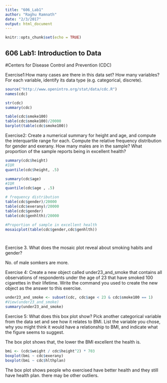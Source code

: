 ```yaml
---
title: "606_Lab1"
author: "Raghu Ramnath"
date: "2/3/2017"
output: html_document
---
```


```r
knitr::opts_chunk$set(echo = TRUE)
```

## 606 Lab1: Introduction to Data

#Centers for Disease Control and Prevention (CDC)

Exercise1:How many cases are there in this data set? How many variables? For each variable, identify its data type (e.g. categorical, discrete).

```r

source("http://www.openintro.org/stat/data/cdc.R")
names(cdc)

str(cdc)
summary(cdc)

table(cdc$smoke100)
table(cdc$smoke100)/20000
barplot(table(cdc$smoke100))
```

Exercise2: Create a numerical summary for height and age, and compute the interquartile range for each. Compute the relative frequency distribution for gender and exerany. How many males are in the sample? What proportion of the sample reports being in excellent health?

```r
summary(cdc$height)
#IQR
quantile(cdc$height, .5)

summary(cdc$age)
#IQR
quantile(cdc$age , .5)

# frequency distribution
table(cdc$gender)/20000
table(cdc$exerany)/20000
table(cdc$gender)
table(cdc$genhlth)/20000

#Proportion of sample in excellent health
mosaicplot(table(cdc$gender,cdc$genhlth))




```

Exercise 3. What does the mosaic plot reveal about smoking habits and gender?

   No. of male somkers are more.
   
   
Exercise 4: Create a new object called under23_and_smoke that contains all observations of respondents under the age of 23 that have smoked 100 cigarettes in their lifetime. Write the command you used to create the new object as the answer to this exercise.
   
```r

under23_and_smoke <- subset(cdc, cdc$age < 23 & cdc$smoke100 == 1)
#View(under23_and_smoke)
summary(under23_and_smoke)

```

Exercise 5: What does this box plot show? Pick another categorical variable from the data set and see how it relates to BMI. List the variable you chose, why you might think it would have a relationship to BMI, and indicate what the figure seems to suggest.

The box plot shows that, the lower the BMI excellent the health is.

```r

bmi <- (cdc$weight / cdc$height^2) * 703
boxplot(bmi ~ cdc$exerany)
boxplot(bmi ~ cdc$hlthplan)

```

The box plot shows people who exercised have better health and they still have health plan. there may be other outliers.